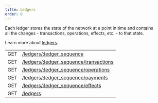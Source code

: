 ```yaml
---
title: Ledgers
order: 0
---
```



Each ledger stores the state of the network at a point in time and contains all the changes - transactions, operations, effects, etc. - to that state.

Learn more about [ledgers](../../../../../docs/learn/glossary/#ledger).

<EndpointsTable title="Endpoints">

|     |                                                              |
| --- | ------------------------------------------------------------ |
| GET | [/ledgers/:ledger_sequence](../retrieve-a-ledger.api.mdx)                    |
| GET | [/ledgers/:ledger_sequence/transactions](../retrieve-a-ledgers-transactions.api.mdx) |
| GET | [/ledgers/:ledger_sequence/operations](../retrieve-a-ledgers-operations.api.mdx)     |
| GET | [/ledgers/:ledger_sequence/payments](../retrieve-a-ledgers-payments.api.mdx)         |
| GET | [/ledgers/:ledger_sequence/effects](../retrieve-a-ledgers-effects.api.mdx)           |
| GET | [/ledgers](../list-all-ledgers.api.mdx)                                       |

</EndpointsTable>
